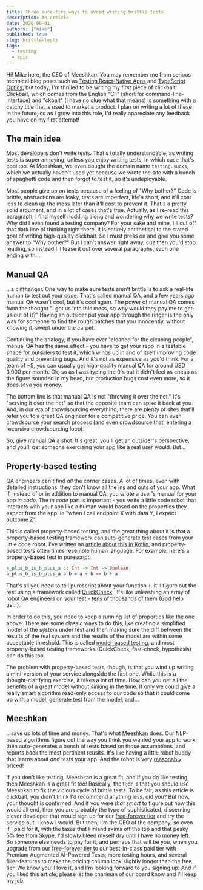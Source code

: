 ```yaml
---
title: Three sure-fire ways to avoid writing brittle tests
description: An article
date: 2020-09-01
authors: ["mike"]
published: true
slug: brittle-tests
tags:
  - testing
  - apis
---
```


Hi! Mike here, the CEO of Meeshkan. You may remember me from serious technical blog posts such as [Testing React-Native Apps]() and [TypeScript Optics](), but today, I'm thrilled to be writing my first piece of clickbait. Clickbait, which comes from the English "Cli" (short for command-line-interface) and "ckbait" (I have no clue what that means) is something with a catchy title that is used to market a product. I plan on writing a lot of these in the future, so as I grow into this role, I'd really appreciate any feedback you have on my first attempt!

## The main idea

Most developers don't write tests. That's totally understandable, as writing tests is super annoying, unless you enjoy writing tests, in which case that's cool too. At Meeshkan, we even bought the domain name `testing.sucks`, which we actually haven't used yet because we wrote the site with a bunch of spaghetti code and then forgot to test it, so it's undeployable.

Most people give up on tests because of a feeling of "Why bother?" Code is brittle, abstractions are leaky, tests are imperfect, life's short, and it'll cost less to clean up the mess later than it'll cost to prevent it. That's a pretty solid argument, and in a lot of cases that's true. Actually, as I re-read this paragraph, I find myself nodding along and wondering why we write tests? Why did I even found a testing company? For your sake and mine, I'll cut off that dark line of thinking right there. It is entirely antithetical to the stated goal of writing high-quality clickbait. So I must press on and give you some answer to "Why bother?" But I can't answer right away, cuz then you'd stop reading, so instead I'll tease it out over several paragraphs, each one ending with...

## Manual QA

...a cliffhanger. One way to make sure tests aren't brittle is to ask a real-life human to test out your code. That's called manual QA, and a few years ago manual QA wasn't cool, but it's cool again. The power of manual QA comes from the thought "I got us into this mess, so why would they pay me to get us out of it?" Having an outsider put your app through the ringer is the only way for someone to find the rough patches that you innocently, without knowing it, swept under the carpet.

Continuing the analogy, if you have ever "cleaned for the cleaning people", manual QA has the same effect - you have to get your repo in a testable shape for outsiders to test it, which winds up in and of itself improving code quality and preventing bugs. And it's not as expensive as you'd think. For a team of ~5, you can usually get high-quality manual QA for around USD 3,000 per month. Ok, so as I was typing the 0's out it didn't feel as cheap as the figure sounded in my head, but production bugs cost even more, so it does save you money.

The bottom line is that manual QA is not "throwing it over the net." It's "serving it over the net" so that the opposite team can spike it back at you. And, in our era of crowdsourcing everything, there are plenty of sites that'll refer you to a great QA engineer for a competitive price. You can even crowdsource your search process (and even crowdsource that, entering a recursive crowdsourcing loop).

So, give manual QA a shot. It's great, you'll get an outsider's perspective, and you'll get someone exercising your app like a real user would. But...

## Property-based testing

QA engineers can't find _all_ the corner cases. A lot of times, even with detailed instructions, they don't know all the ins and outs of your app. What if, instead of or in addition to manual QA, you wrote a user's manual for your app _in code_. The _in code_ part is important - you write a little code robot that interacts with your app like a human would based on the properties they expect from the app. Ie "when I call endpoint X with data Y, I expect outcome Z".

This is called property-based testing, and the great thing about it is that a property-based testing framework can auto-generate test cases from your little code robot. I've written an [article about this in Kotlin](), and property-based tests often times resemble human language. For example, here's a property-based test in purescript:

```purescript
a_plus_b_is_b_plus_a :: Int -> Int -> Boolean
a_plus_b_is_b_plus_a a b = a + b == b + a
```

That's all you need to tell purescript about your function `+`. It'll figure out the rest using a framework called [QuickCheck](). It's like unleashing an army of robot QA engineers on your test - tens of thousands of them (God help us...).

In order to do this, you need to keep a running list of properties like the one above. There are some classic ways to do this, like creating a simplified model of the system under test and then making sure the diff between the results of the real system and the results of the model are within some acceptable threshold. This is called [model-based testing](), and most property-based testing frameworks (QuickCheck, fast-check, hypothesis) can do this too.

The problem with property-based tests, though, is that you wind up writing a mini-version of your service alongside the first one. While this is a thought-clarifying exercise, it takes a lot of time. How can you get all the benefits of a great model without sinking in the time. If only we could give a really smart algorithm read-only access to our code so that it could come up with a model, generate test from the model, and...

## Meeshkan

...save us lots of time and money. That's what [Meeshkan](https://meeshkan.com) does. Our NLP-based algorithms figure out the way you think you wanted your app to work, then auto-generates a bunch of tests based on those assumptions, and reports back the most pertinent reuslts. It's like having a little robot buddy that learns about _and_ tests your app. And the robot is very [reasonably priced]()!

If you don't like testing, Meeshkan is a great fit, and if you do like testing, then Meeshkan is a great fit too! Basically, the tl;dr is that you should use Meeshkan to fix the vicious cycle of brittle tests. To be fair, as this article is clickbait, you didn't think I'd recommend anything less, did you? But now, your thought is confirmed. And if you were _that smart_ to figure out how this would all end, then you are probably the type of sophisticated, discerning, clever developer that would sign up for our [free-forever tier]() and try the service out. I know I would. But then, I'm the CEO of the company, so even if I paid for it, with the taxes that Finland skims off the top and that pesky 5% fee from Skype, I'd slowly bleed myself dry until I have no money left. So _someone_ else needs to pay for it, and perhaps that will be you, when you upgrade from our [free-forever tier]() to our best-in-class paid tier with Premium Augmented AI-Powered Tests, more testing hours, and several filler-features to make the pricing column look slightly longer than the free tier. We know you'll love it, and I'm looking forward to you signing up! And if you liked this article, please let the chariman of our board know and I'll keep my job.
